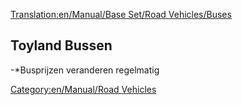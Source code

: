 [[Translation:en/Manual/Base Set/Road Vehicles/Buses]]

{{nl/Manual/Base Set/Road Vehicles/Wegvoertuig|name     = MPS Regal Bus
  |img      = en/Manual/Base Set/Road Vehicles/Bus-MPS Regal.png
  |price    = £4,920 ($9,840)
  |speed    = 56 km/h (35 mph)
  |annual   = £426 ($852)
  |designed = 1930
  |life     = 12
  |capacity = 31 passagiers
}}
{{nl/Manual/Base Set/Road Vehicles/Wegvoertuig|name     = Hereford Leopard Bus
  |img      = en/Manual/Base Set/Road Vehicles/Bus-Hereford Leopard.png
  |price    = £5,740 ($11,480) 
  |speed    = 88 km/h (55 mph)
  |annual   = £600 ($1,200)
  |designed = 1964
  |life     = 15
  |capacity = 35 passagiers
}}
{{nl/Manual/Base Set/Road Vehicles/Wegvoertuig|name     = Foster Bus
  |img      = en/Manual/Base Set/Road Vehicles/Bus-foster.png
  |price    = £6,150 ($12,300) 
  |speed    = 112 km/h (70 mph)
  |annual   = £834 ($1,668)
  |designed = 1986
  |life     = 15
  |capacity = 37 passagiers
}}
{{nl/Manual/Base Set/Road Vehicles/Wegvoertuig|name     = Foster MkII Superbus
  |img      = en/Manual/Base Set/Road Vehicles/Bus-Foster MkII Superbus.png
  |price    = £6,560 ($13,120) 
  |speed    = 127 km/h (79 mph)
  |annual   = £1,125 ($2,250)
  |designed = 2008
  |life     = 15
  |capacity = 40 passagiers
}}

==Toyland Bussen==
{{nl/Manual/Base Set/Road Vehicles/Wegvoertuig|name     = Ploddyphut MkI Bus
  |img      = en/Manual/Base Set/Road Vehicles/Ploddyphut MkI Bus.png
  |price    = *£4,920 
  |speed    = 56 km/h 
  |annual   = £426 
  |designed = 1945
  |life     = 15
  |capacity = 30 passagiers
}}
{{nl/Manual/Base Set/Road Vehicles/Wegvoertuig|name     = Ploddyphut MkII Bus
  |img      = en/Manual/Base Set/Road Vehicles/Ploddyphut MkII Bus.png
  |price    = *£5,740 
  |speed    = 96 km/h 
  |annual   = £804 
  |designed = 1972
  |life     = 15
  |capacity = 35 passagiers
}}
{{nl/Manual/Base Set/Road Vehicles/Wegvoertuig|name     = Ploddyphut MkIII Bus
  |img      = en/Manual/Base Set/Road Vehicles/Ploddyphut MkIII Bus.png
  |price    = *£6,560
  |speed    = 120 km/h 
  |annual   = £1,125 
  |designed = 2010
  |life     = 15
  |capacity = 38 passagiers
}}
-*Busprijzen veranderen regelmatig

[[Category:en/Manual/Road Vehicles]]
